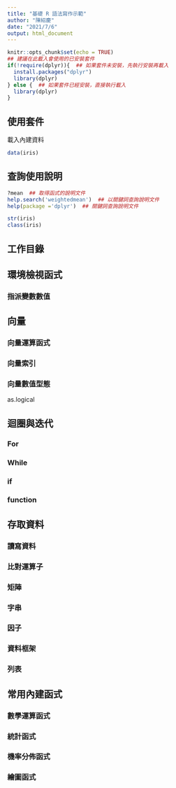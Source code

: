 ```yaml
---
title: "基礎 R 語法寫作示範"
author: "陳紹慶"
date: "2021/7/6"
output: html_document
---
```


```r
knitr::opts_chunk$set(echo = TRUE)
## 建議在此載入會使用的已安裝套件
if(!require(dplyr)){  ## 如果套件未安裝，先執行安裝再載入
  install.packages("dplyr")
  library(dplyr)
} else {  ## 如果套件已經安裝，直接執行載入
  library(dplyr)
}
```

## 使用套件

載入內建資料

```r
data(iris)
```


## 查詢使用說明

```r
?mean  ## 取得函式的說明文件
help.search('weightedmean')  ## 以關鍵詞查詢說明文件
help(package ='dplyr')  ## 關鍵詞查詢說明文件
```

```r
str(iris)
class(iris)
```

## 工作目錄


## 環境檢視函式

### 指派變數數值



## 向量

### 向量運算函式

### 向量索引

### 向量數值型態

as.logical

## 迴圈與迭代


### For


### While


### if


### function


## 存取資料

### 讀寫資料


### 比對運算子


### 矩陣


### 字串


### 因子



### 資料框架




### 列表


## 常用內建函式

### 數學運算函式


### 統計函式


### 機率分佈函式

### 繪圖函式